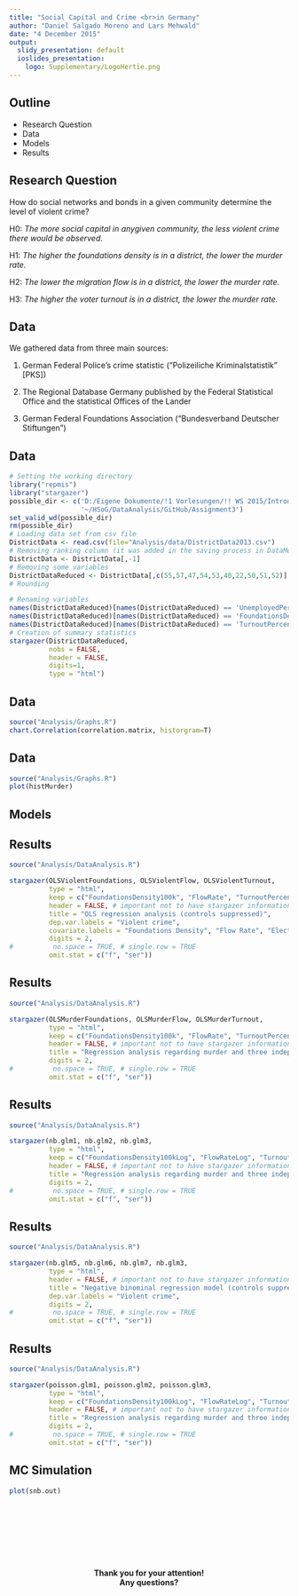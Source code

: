 ```yaml
---
title: "Social Capital and Crime <br>in Germany"
author: "Daniel Salgado Moreno and Lars Mehwald"
date: "4 December 2015"
output:
  slidy_presentation: default
  ioslides_presentation:
    logo: Supplementary/LogoHertie.png
---
```


## Outline
- Research Question
- Data
- Models
- Results

## Research Question
How do social networks and bonds in a given community determine the level of violent crime?

H0: *The more social capital in anygiven community, the less violent crime there would be observed.* 

H1: *The higher the foundations density is in a district, the lower the murder rate.* 

H2: *The lower the migration flow is in a district, the lower the murder rate.*  

H3: *The higher the voter turnout is in a district, the lower the murder rate.*

## Data

We gathered data from three main sources: 

1) German Federal Police's crime statistic ("Polizeiliche Kriminalstatistik" [PKS])  

2) The Regional Database Germany published by the Federal Statistical Office and the statistical Offices of the Lander  

3) German Federal Foundations Association ("Bundesverband Deutscher Stiftungen")  

## Data 

```r
# Setting the working directory
library("repmis")
library("stargazer")
possible_dir <- c('D:/Eigene Dokumente/!1 Vorlesungen/!! WS 2015/Introduction to Collaborative Social Science Data Analysis/Assignment3', 
                  '~/HSoG/DataAnalysis/GitHub/Assignment3')
set_valid_wd(possible_dir)
rm(possible_dir)
# Loading data set from csv file
DistrictData <- read.csv(file="Analysis/data/DistrictData2013.csv")
# Removing ranking column (it was added in the saving process in DataMerging.R)
DistrictData <- DistrictData[,-1]
# Removing some variables
DistrictDataReduced <- DistrictData[,c(55,57,47,54,53,40,22,50,51,52)]
# Rounding

# Renaming variables
names(DistrictDataReduced)[names(DistrictDataReduced) == 'UnemployedPercentage'] <- 'UnemployedPerc'
names(DistrictDataReduced)[names(DistrictDataReduced) == 'FoundationsDensity100k'] <- 'FoundationsDens'
names(DistrictDataReduced)[names(DistrictDataReduced) == 'TurnoutPercentage'] <- 'TurnoutPerc'
# Creation of summary statistics
stargazer(DistrictDataReduced,
          nobs = FALSE,
          header = FALSE,
          digits=1,
          type = "html")
```

## Data
```r
source("Analysis/Graphs.R")
chart.Correlation(correlation.matrix, historgram=T)
```

## Data
```r
source("Analysis/Graphs.R")
plot(histMurder) 
```

## Models

## Results

```r

source("Analysis/DataAnalysis.R")

stargazer(OLSViolentFoundations, OLSViolentFlow, OLSViolentTurnout,
          type = "html",
          keep = c("FoundationsDensity100k", "FlowRate", "TurnoutPercentage"),
          header = FALSE, # important not to have stargazer information in markdown file 
          title = "OLS regression analysis (controls suppressed)",
          dep.var.labels = "Violent crime",
          covariate.labels = "Foundations Density", "Flow Rate", "Election turnout",
          digits = 2,
#          no.space = TRUE, # single.row = TRUE
          omit.stat = c("f", "ser"))
```

## Results

```r

source("Analysis/DataAnalysis.R")

stargazer(OLSMurderFoundations, OLSMurderFlow, OLSMurderTurnout, 
          type = "html",
          keep = c("FoundationsDensity100k", "FlowRate", "TurnoutPercentage"),
          header = FALSE, # important not to have stargazer information in markdown file 
          title = "Regression analysis regarding murder and three independent variable with OLS regression (controls suppressed)",
          digits = 2,
#          no.space = TRUE, # single.row = TRUE
          omit.stat = c("f", "ser"))
```

## Results

```r

source("Analysis/DataAnalysis.R")

stargazer(nb.glm1, nb.glm2, nb.glm3, 
          type = "html",
          keep = c("FoundationsDensity100kLog", "FlowRateLog", "TurnoutPercentageLog"),
          header = FALSE, # important not to have stargazer information in markdown file 
          title = "Regression analysis regarding murder and three independent variable with negative binominal regression (controls suppressed)",
          digits = 2,
#          no.space = TRUE, # single.row = TRUE
          omit.stat = c("f", "ser"))
```

## Results

```r

source("Analysis/DataAnalysis.R")

stargazer(nb.glm5, nb.glm6, nb.glm7, nb.glm3,
          type = "html",
          header = FALSE, # important not to have stargazer information in markdown file 
          title = "Negative binominal regression model (controls suppressed)",
          dep.var.labels = "Violent crime",
          digits = 2,
#          no.space = TRUE, # single.row = TRUE
          omit.stat = c("f", "ser"))
```

## Results
```r

source("Analysis/DataAnalysis.R")

stargazer(poisson.glm1, poisson.glm2, poisson.glm3, 
          type = "html",
          keep = c("FoundationsDensity100kLog", "FlowRateLog", "TurnoutPercentageLog"),
          header = FALSE, # important not to have stargazer information in markdown file 
          title = "Regression analysis regarding murder and three independent variable with Poisson regression (controls suppressed)",
          digits = 2,
#          no.space = TRUE, # single.row = TRUE
          omit.stat = c("f", "ser"))
```

## MC Simulation
```r
plot(snb.out)
```

## <!-- last slide-->
<br><br><br><br><br><br>
<center><b>Thank you for your attention!<br>
Any questions?</b></center>
